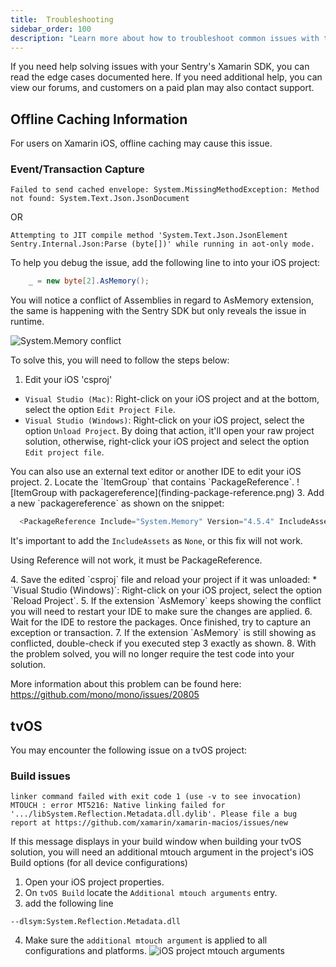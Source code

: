 ```yaml
---
title:  Troubleshooting
sidebar_order: 100
description: "Learn more about how to troubleshoot common issues with the Xamarin SDK."
---
```


If you need help solving issues with your Sentry's Xamarin SDK, you can read the edge cases documented here. If you need additional help, you can view our forums, and customers on a paid plan may also contact support.

## Offline Caching Information 

For users on Xamarin iOS, offline caching may cause this issue.

### Event/Transaction Capture

`Failed to send cached envelope: System.MissingMethodException: Method not found: System.Text.Json.JsonDocument`

OR

`Attempting to JIT compile method 'System.Text.Json.JsonElement Sentry.Internal.Json:Parse (byte[])' while running in aot-only mode.`

To help you debug the issue, add the following line to into your iOS project:

```csharp
    _ = new byte[2].AsMemory();
```

You will notice a conflict of Assemblies in regard to AsMemory extension, the same is happening with the Sentry SDK but only reveals the issue in runtime.

![System.Memory conflict](system-memory-conflict.png)

To solve this, you will need to follow the steps below:

1. Edit your iOS 'csproj'
* `Visual Studio (Mac)`: Right-click on your iOS project and at the bottom, select the option `Edit Project File`.
* `Visual Studio (Windows)`: Right-click on your iOS project, select the option `Unload Project`. By doing that action, it'll open your raw project solution, otherwise, right-click your iOS project and select the option `Edit project file`.

<Note>
You can also use an external text editor or another IDE to edit your iOS project.
</Note>
2. Locate the `ItemGroup` that contains `PackageReference`.
![ItemGroup with packagereference](finding-package-reference.png)
3. Add a new `packagereference` as shown on the snippet:

```csharp
  <PackageReference Include="System.Memory" Version="4.5.4" IncludeAssets="None" />
```

<Note>

It's important to add the `IncludeAssets` as `None`, or this fix will not work.

</Note>
<Note>

Using Reference will not work, it must be PackageReference.

</Note>
4. Save the edited `csproj` file and reload your project if it was unloaded:
* `Visual Studio (Windows)`: Right-click on your iOS project, select the option `Reload Project`.
5. If the extension `AsMemory` keeps showing the conflict you will need to restart your IDE to make sure the changes are applied.
6. Wait for the IDE to restore the packages. Once finished, try to capture an exception or transaction.
7. If the extension `AsMemory` is still showing as conflicted, double-check if you executed step 3 exactly as shown.
8. With the problem solved, you will no longer require the test code into your solution.

More information about this problem can be found here: https://github.com/mono/mono/issues/20805

## tvOS

You may encounter the following issue on a tvOS project:

### Build issues  

`linker command failed with exit code 1 (use -v to see invocation)`
`MTOUCH : error MT5216: Native linking failed for '.../libSystem.Reflection.Metadata.dll.dylib'. Please file a bug report at https://github.com/xamarin/xamarin-macios/issues/new`

If this message displays in your build window when building your tvOS solution, you will need an additional mtouch argument in the project's iOS Build options (for all device configurations) 

1. Open your iOS project properties.
2. On `tvOS Build` locate the `Additional mtouch arguments` entry.
3. add the following line

`--dlsym:System.Reflection.Metadata.dll`

4. Make sure the `additional mtouch argument` is applied to all configurations and platforms.
![iOS project mtouch arguments](tvos-metadata.png)
